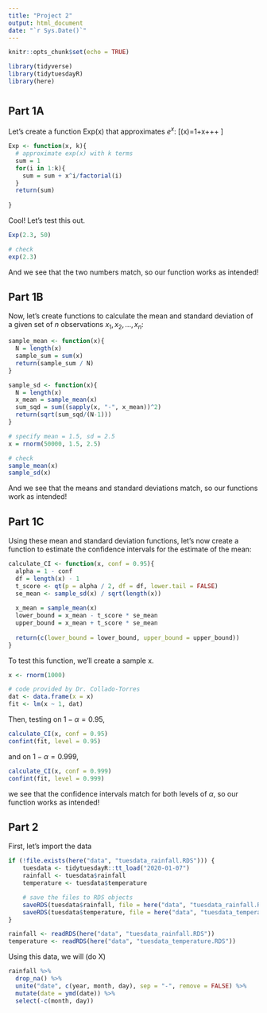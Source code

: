 ```yaml
---
title: "Project 2"
output: html_document
date: "`r Sys.Date()`"
---
```


```r
knitr::opts_chunk$set(echo = TRUE)
```

```r
library(tidyverse)
library(tidytuesdayR)
library(here)
```

# {.tabset}
## Part 1A

Let's create a function Exp(x) that approximates $e^x$:
\[\text{Exp}(x)=1+x+\frac{x^2}{2!}+\frac{x^3}{3!}+ \cdots\]

```r
Exp <- function(x, k){
  # approximate exp(x) with k terms
  sum = 1
  for(i in 1:k){
    sum = sum + x^i/factorial(i)
  }
  return(sum)
  
}
```

Cool! Let's test this out.

```r
Exp(2.3, 50)

# check
exp(2.3)
```
And we see that the two numbers match, so our function works as intended!

## Part 1B
Now, let's create functions to calculate the mean and standard deviation of a given set of $n$ observations $x_1,x_2,...,x_n$:

\begin{align*}
   \bar{x} &= \frac{1}{n}\sum_{i=1}^n{x_i} \\
   s &= \sqrt{\frac{1}{n-1}\sum_{i=1}^n{(x_i-\bar{x})^2}}
\end{align*}

```r
sample_mean <- function(x){
  N = length(x)
  sample_sum = sum(x)
  return(sample_sum / N)
}

sample_sd <- function(x){
  N = length(x)
  x_mean = sample_mean(x)
  sum_sqd = sum((sapply(x, "-", x_mean))^2)
  return(sqrt(sum_sqd/(N-1)))
}
```

```r
# specify mean = 1.5, sd = 2.5
x = rnorm(50000, 1.5, 2.5)

# check
sample_mean(x)
sample_sd(x)
```

And we see that the means and standard deviations match, so our functions work as intended!

## Part 1C
Using these mean and standard deviation functions, let's now create a function to estimate the confidence intervals for the estimate of the mean:
```r
calculate_CI <- function(x, conf = 0.95){
  alpha = 1 - conf
  df = length(x) - 1
  t_score <- qt(p = alpha / 2, df = df, lower.tail = FALSE)
  se_mean <- sample_sd(x) / sqrt(length(x))
  
  x_mean = sample_mean(x)
  lower_bound = x_mean - t_score * se_mean
  upper_bound = x_mean + t_score * se_mean
  
  return(c(lower_bound = lower_bound, upper_bound = upper_bound))
}
```

To test this function, we'll create a sample x.

```r
x <- rnorm(1000)

# code provided by Dr. Collado-Torres
dat <- data.frame(x = x)
fit <- lm(x ~ 1, dat)
```

Then, testing on $1 - \alpha = 0.95$,

```r
calculate_CI(x, conf = 0.95)
confint(fit, level = 0.95)
```

and on $1 - \alpha = 0.999$,

```r
calculate_CI(x, conf = 0.999)
confint(fit, level = 0.999)
```

we see that the confidence intervals match for both levels of $\alpha$, so our function works as intended!

## Part 2
First, let's import the data
```r
if (!file.exists(here("data", "tuesdata_rainfall.RDS"))) {
    tuesdata <- tidytuesdayR::tt_load("2020-01-07")
    rainfall <- tuesdata$rainfall
    temperature <- tuesdata$temperature

    # save the files to RDS objects
    saveRDS(tuesdata$rainfall, file = here("data", "tuesdata_rainfall.RDS"))
    saveRDS(tuesdata$temperature, file = here("data", "tuesdata_temperature.RDS"))
}

rainfall <- readRDS(here("data", "tuesdata_rainfall.RDS"))
temperature <- readRDS(here("data", "tuesdata_temperature.RDS"))
```

Using this data, we will (do X)

```r
rainfall %>% 
  drop_na() %>% 
  unite("date", c(year, month, day), sep = "-", remove = FALSE) %>% 
  mutate(date = ymd(date)) %>% 
  select(-c(month, day))
```


